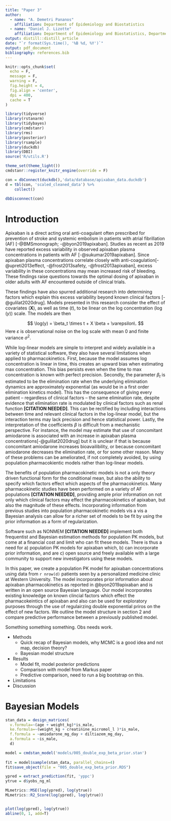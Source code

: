 ```yaml
---
title: "Paper 3"
author:
  - name: "A. Demetri Pananos"
    affiliation: Department of Epidemiology and Biostatistics
  - name: "Daniel J. Lizotte"
    affiliation: Department of Epidemiology and Biostatistics, Department of Computer Science
output: distill::distill_article
date: "`r format(Sys.time(), '%B %d, %Y')`"
output: pdf_document
bibliography: references.bib  
---
```



```r
knitr::opts_chunk$set(
  echo = F,
  message = F,
  warning = F,
  fig.height = 4,
  fig.align = 'center',
  dpi = 400,
  cache = T
)
```

```r
library(tidyverse)
library(rstanarm)
library(tidybayes)
library(cmdstanr)
library(rms)
library(posterior)
library(rsample)
library(duckdb)
library(DBI)
source('R/utils.R')

theme_set(theme_light())
cmdstanr::register_knitr_engine(override = F)
```

```r
con = dbConnect(duckdb(),'data/database/apixaban_data.duckdb')
d = tbl(con, 'scaled_cleaned_data') %>% 
    collect()

dbDisconnect(con)
```

# Introduction

Apixaban is a direct acting oral anti-coagulant often prescribed for prevention of stroke and systemic embolism in patients with atrial fibrillation (AF) [-@BMSmonograph; -@byon2019apixaban].  Studies as recent as 2019 have reported excess variability in observed apixaban plasma concentrations in patients with AF [-@sukumar2019apixaban]. Since apixaban plasma concentrations correlate closely with anti-coagulation[-@upreti2013effect, -@frost2013safety, -@frost2013apixaban], excess variability in these concentrations may mean increased risk of bleeding. These findings raise questions towards the optimal dosing of apixaban in older adults with AF encountered outside of clinical trials.

These findings have also spurred additional research into determining factors which explain this excess variability beyond known clinical factors [-@gulilat2020drug].  Models presented in this research consider the effect of covariates $(\mathbf{X})$, as well as time $(t)$, to be linear on the log concentration $(\log(y))$ scale.  The models are then

$$ \log(y) = \beta_t \times t + X \beta + \varepsilon\. $$
\noindent Here $\varepsilon$ is observational noise on the log scale with mean 0 and finite variance $\sigma^2$.

While log-linear models are simple to interpret and widely available in a variety of statistical software, they also have several limitations when applied to pharmacokinetics. First, because the model assumes log concentration is linear in time, this creates an upward bias when estimating max concentration.  This bias persists even when the time to max concentration is known with perfect precision.  Secondly, the parameter $\beta_t$ is estimated to be the elimination rate when the underlying elimination dynamics are approximately exponential (as would be in a first order elimination kinetics model).  This has the consequence of giving every patient -- regardless of clinical factors -- the same elimination rate, despite evidence that elimination rate is modulated by clinical factors such as renal function **[CITATION NEEDED]**.  This can be rectified by including interactions between time and relevant clinical factors in the log-linear model, but the interaction terms may lack precision and hence statistical power.  Lastly, the interpretation of the coefficients $\beta$ is difficult from a mechanistic perspective.  For instance, the model may estimate that use of concomitant amiodarone is associated with an increase in apixaban plasma concentrations[-@gulilat2020drug] but it is unclear if that is because  concomitant amiodarone increases bioavailibility, or because  concomitant amiodarone decreases the elimination rate, or for some other reason.  Many of these problems can be ameliorated, if not completely avoided, by using population pharmacokientic models rather than log-linear models.

The benefits of population pharmacokinetic models is not a only theory driven functional form for the conditional mean, but also the ability to specify which factors effect which aspects of the pharmacokinetics. Many pharmacokinetic studies have been performed on a variety of AF populations **[CITATION NEEDED]**, providing ample prior information on not only which clinical factors may effect the pharmacokinetics of apixaban, but also the magnitude of these effects.  Incorporating information from previous studies into population pharmacokinetic models vis a vis a Bayesian analysis can allow for a richer set of models to be fit by using the prior information as a form of regularization.

Software such as NONMEM **[CITATION NEEDED]** implement both frequentist and Bayesian estimation methods for population PK models, but come at a financial cost and limit who can fit these models.  There is thus a need for a) population PK models for apixaban which, b) can incorporate prior information, and are c) open source and freely available with a large community to support new investigators using these models.

In this paper, we create a population PK model for apixaban concentrations using data from `r nrow(d)` patients seen by a personalized medicine clinic at Western University.  The model incorporates prior information about apixaban pharmacokinetics as reported in @byon2019apixaban and is written in an open source Bayesian language.  Our model incorporates existing knowledge on known clincial factors which effect the pharmacokeintics of apixaban and also can be used for exploratory purposes through the use of regulairzing double exponential priros on the effect of new factors.  We outline the model structure in section 2 and compare predictive performance between a previously published model.

Something something something.  Obs needs work.

* Methods
  * Quick recap of Bayesian models, why MCMC is a good idea and not map, decision theory?
  * Bayesian model structure
  
* Results
  * Model fit, model posterior predictions
  * Comparison with model from Markus paper
  * Predictive comparison, need to run a big bootstrap on this.
  
* Limitations
* Discussion


# Bayesian Models

```r
stan_data = design_matrices(
  v.formula=~(age + weight_kg)*is_male, 
  ke.formula=~(weight_kg + creatinine_micromol_l )*is_male, 
  f.formula = ~amiodarone_mg_day + diltiazem_mg_day, 
  a.formula = ~is_male, 
  d)

model = cmdstan_model('models/005_double_exp_beta_prior.stan')
  
fit = model$sample(stan_data, parallel_chains=4)
fit$save_object(file = "005_double_exp_beta_prior.RDS")

ypred = extract_prediction(fit, 'yppc')
ytrue = d$yobs_ng_ml

MLmetrics::MSE(log(ypred), log(ytrue))
MLmetrics::R2_Score(log(ypred), log(ytrue))


plot(log(ypred), log(ytrue))
abline(0, 1, add=T)
```
